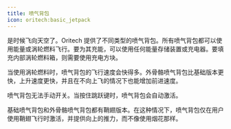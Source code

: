 ```yaml
---
title: 喷气背包
icon: oritech:basic_jetpack
---
```


<ModAsset location="oritech:basic_jetpack" /> 是时候飞向天空了。Oritech 提供了不同类型的喷气背包。所有喷气背包都可以使用能量或涡轮燃料飞行。要为其充能，可以使用任何能量存储装置或充电器。要填充内部涡轮燃料箱，则需要使用充电方块。

当使用涡轮燃料时，喷气背包的飞行速度会快得多。外骨骼喷气背包比基础版本更快，上升速度更快，并且在不向上飞的情况下也能增加前进速度。

喷气背包无法手动开关。当按住跳跃键时，喷气背包会自动激活。

基础喷气背包和外骨骼喷气背包都有鞘翅版本。在这种情况下，喷气背包仅在用户使用鞘翅飞行时激活，并提供向上的推力，而不像使用烟花那样。
